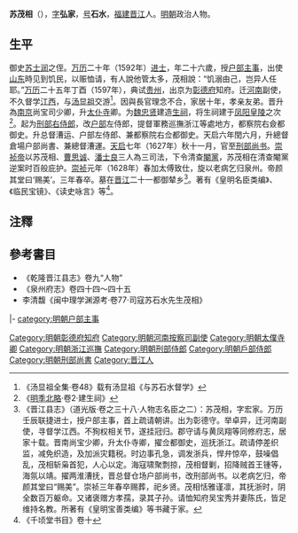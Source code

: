 {{明清人物信息框
| 姓名 = 蘇茂相
| 原名 =
| 圖片名稱= 
| 圖片大小 =
| 圖片說明 = 
| 最高職務 =刑部尚書
| 國家 = 大明 
| 爵位 =
| 籍貫 = 福建泉州府晉江縣
| 族裔 = 
| 旗籍 = 
| 字號 = 
| 諡號 =
| 出生日期 = 隆慶元年
| 出生地點 = 
| 逝世日期 = 崇禎三年
| 逝世地點 =
| 墓葬 =
| 配偶 = 
| 親屬 = （父）蘇士潜
| 出身 =
* 萬曆十九年辛卯科舉人
* 萬曆二十年壬辰科進士
| 經歷 =
| 著作 =  
}}
'''苏茂相'''（{{bd|1567年||1630年||}}），[[表字|字]]'''弘家'''，[[号|号]]'''石水'''，[[福建|福建]][[晋江|晋江]]人。[[明朝|明朝]]政治人物。

==生平==
御史[[苏士润|苏士润]]之侄。[[万历|万历]]二十年（1592年）[[进士|进士]]，年二十六歲，授[[户部|户部]][[主事|主事]]，出使[[山东|山东]]時见到饥民，以赈恤请，有人說他管太多，茂相說：“饥溺由己，岂异人任耶。”[[万历|万历]]二十五年丁酉（1597年），典试[[贵州|贵州]]，出京为[[彰德府|彰德府]]知府。迁[[河南|河南]]副使，不久督学[[江西|江西]]，与[[汤显祖|汤显祖]]交游<ref>《汤显祖全集·卷48》载有汤显祖《与苏石水督学》</ref>。因與長官理念不合，家居十年，孝亲友弟。晋升為[[南京|南京]]尚宝司少卿，升[[太仆寺|太仆寺]]卿。为[[魏忠贤|魏忠贤]]建造[[生祠|生祠]]，将生祠建于[[凤阳|凤阳]][[明皇陵|皇陵]]之次<ref>《[[明季北略|明季北略]]·卷2·建生祠》</ref>。起为[[刑部右侍郎|刑部右侍郎]]，改[[户部|户部]]左侍郎，提督軍務巡撫浙江等處地方，都察院右僉都御史。升总督漕运、户部左侍郎、兼都察院右佥都御史。天启六年閏六月，升總督倉場户部尚書、兼總督漕運。[[天启|天启]]七年（1627年）秋十一月，官至[[刑部尚书|刑部尚书]]。[[崇祯帝|崇祯帝]]以苏茂相、[[曹思诚|曹思诚]]、[[潘士良|潘士良]]三人為三司法，下令清查[[閹黨|閹黨]]，苏茂相在清查閹黨逆案时百般庇护。[[崇祯|崇祯]]元年（1628年）春加太傅致仕，旋以老病乞归泉州。帝颜其堂曰‘赐美’。三年春卒。墓在[[晋江|晋江]]二十一都御辇乡<ref>《晋江县志》（道光版·卷之三十八·人物志名臣之二）：苏茂相，字宏家。万历壬辰联捷进士，授户部主事，首上疏请朝讲。出为彰德守。举卓异，迁河南副使，寻督学江西。不狥权相关节，遂挂冠归。郡守请与黄凤翔等同修府志，居家十载。晋南尚宝少卿，升太仆寺卿，擢佥都御史，巡抚浙江。疏请停差织监，减免织造，及加派灾籍税。时边事孔急，调发浙兵，悍弁惊卒，鼓噪倡乱，茂相斩枭首犯，人心以定。海寇啸聚剽掠，茂相督剿，招降贼首王锺等，海氛以靖。擢两淮漕抚，晋总督仓场户部尚书，改刑部尚书。以老病乞归，帝颜其堂曰“赐美”。崇祯三年春卒赐葬，祀乡贤。茂相恬雅谨凛，其抚浙时，阴全数百万躯命。又诸褒赠方孝孺，录其子孙。请恤知府吴宝秀并妻陈氏，皆足维持名教。所著有《皇明宝善类编》等书藏于家。</ref>。著有《皇明名臣类编》、《临民宝镜》、《读史咏言》等<ref>《千顷堂书目》卷十</ref>。

==注釋==
{{Reflist|2}}
==參考書目==
* 《乾隆晋江县志》卷九“人物”
* 《泉州府志》卷四十四～四十五
* 李清馥《闽中理学渊源考·卷77·司寇苏石水先生茂相》

{{start box}}
{{s-off}}
{{s-before|[[梁宜生|梁宜生]]}}
{{s-title|明朝彰德府知府|1601年－1604年}}
{{s-after|[[劉兆文|劉兆文]]}}
|-
{{succession box|[[薛貞|薛貞]]|[[王在晉|王在晉]]|[[明朝刑部尚書|明朝刑部尚書]]|1627年－1628年}}
{{end box}}
{{萬曆二十年壬辰科殿試金榜}}
{{DEFAULTSORT:Su蘇}}
[[category:明朝户部主事|category:明朝户部主事]]
[[Category:明朝彰德府知府|Category:明朝彰德府知府]]
[[Category:明朝河南按察司副使|Category:明朝河南按察司副使]]
[[Category:明朝太僕寺卿|Category:明朝太僕寺卿]]
[[Category:明朝浙江巡撫|Category:明朝浙江巡撫]]
[[Category:明朝刑部侍郎|Category:明朝刑部侍郎]]
[[Category:明朝戶部侍郎|Category:明朝戶部侍郎]]
[[Category:明朝刑部尚書|Category:明朝刑部尚書]]
[[Category:晋江人|Category:晋江人]]